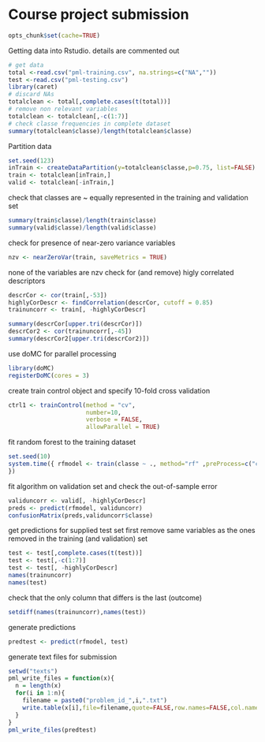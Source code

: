 Course project submission
========================================================


```r
opts_chunk$set(cache=TRUE)
``` 

Getting data into Rstudio. details are commented out
```r
# get data
total <-read.csv("pml-training.csv", na.strings=c("NA",""))
test <-read.csv("pml-testing.csv")
library(caret)
# discard NAs
totalclean <- total[,complete.cases(t(total))]
# remove non relevant variables
totalclean <- totalclean[,-c(1:7)]
# check classe frequencies in complete dataset
summary(totalclean$classe)/length(totalclean$classe)
```

Partition data
```r
set.seed(123)
inTrain <- createDataPartition(y=totalclean$classe,p=0.75, list=FALSE)
train <- totalclean[inTrain,]
valid <- totalclean[-inTrain,]
```

check that classes are ~ equally represented in the training and validation set

```r
summary(train$classe)/length(train$classe)
summary(valid$classe)/length(valid$classe)
```

check for presence of near-zero variance variables
```r
nzv <- nearZeroVar(train, saveMetrics = TRUE)
```
none of the variables are nzv
check for (and remove) higly correlated descriptors
```r
descrCor <- cor(train[,-53])
highlyCorDescr <- findCorrelation(descrCor, cutoff = 0.85)
trainuncorr <- train[, -highlyCorDescr]

summary(descrCor[upper.tri(descrCor)])
descrCor2 <- cor(trainuncorr[,-45])
summary(descrCor2[upper.tri(descrCor2)])
```

use doMC for parallel processing
```r
library(doMC)
registerDoMC(cores = 3)
```

create train control object and specify 10-fold cross validation
```r
ctrl1 <- trainControl(method = "cv",
                      number=10,
                      verbose = FALSE,
                      allowParallel = TRUE)
```

fit random forest to the training dataset
``` r
set.seed(10)
system.time({ rfmodel <- train(classe ~ ., method="rf" ,preProcess=c("center","scale"), trainControl = ctrl1, data=trainuncorr)
})
```

fit algorithm on validation set and check the out-of-sample error
``` r
validuncorr <- valid[, -highlyCorDescr]
preds <- predict(rfmodel, validuncorr)
confusionMatrix(preds,validuncorr$classe)
```


get predictions for supplied test set
first remove same variables as the ones removed in the training (and validation) set
```r
test <- test[,complete.cases(t(test))]
test <- test[,-c(1:7)]
test <- test[, -highlyCorDescr]
names(trainuncorr)
names(test)
```
check that the only column that differs is the last (outcome)
```r
setdiff(names(trainuncorr),names(test))
```
generate predictions
```r
predtest <- predict(rfmodel, test)
```
generate text files for submission
``` r
setwd("texts")
pml_write_files = function(x){
  n = length(x)
  for(i in 1:n){
    filename = paste0("problem_id_",i,".txt")
    write.table(x[i],file=filename,quote=FALSE,row.names=FALSE,col.names=FALSE)
  }
}
pml_write_files(predtest)
```

